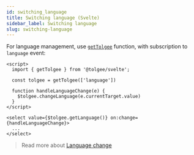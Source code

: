 ```yaml
---
id: switching_language
title: Switching language (Svelte)
sidebar_label: Switching language
slug: switching-language
---
```


For language management, use [`getTolgee`](./api#gettolgee-function) function, with subscription to `language` event:

```svelte
<script>
  import { getTolgee } from '@tolgee/svelte';

  const tolgee = getTolgee(['language'])

  function handleLanguageChange(e) {
    $tolgee.changeLanguage(e.currentTarget.value)
  }
</script>

<select value={$tolgee.getLanguage()} on:change={handleLanguageChange}>
  ...
</select>
```

> Read more about [Language change](/switching_language.mdx)


<LanguagePluginsNote />


